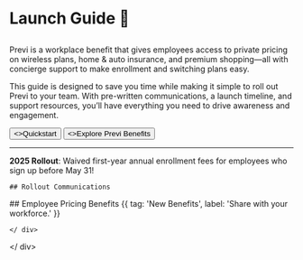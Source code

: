 
<ValidateCode />
<div className="relative">

<div className="relative min-h-screen">

#  Launch Guide 🚀
## <CompanyName />
Previ is a workplace benefit that gives employees access to private pricing on wireless plans, home & auto insurance, and premium shopping—all with concierge support to make enrollment and switching plans easy.

This guide is designed to save you time while making it simple to roll out Previ to your team. With pre-written communications, a launch timeline, and support resources, you’ll have everything you need to drive awareness and engagement.

<div className="not-prose mt-6 mb-16 flex gap-3">
    <Button href="./quickstart" arrow="right">
        <>Quickstart</>
    </Button>
    <Button href="./overview" variant="outline">
        <>Explore Previ Benefits</>
    </Button>
</div>


---

[//]: # (## Quickshare Enrollment Link {{ tag: 'PRIVATE ACCESS', label: 'Share with employees.' }})

[//]: # (<Row>)

[//]: # (    <Col>)

[//]: # (        #### Enrollment URL for *<CompanyName />* Employees:)

[//]: # (        <AccessCodeBox/>)

[//]: # (    </Col>)

[//]: # (    <Col>)

[//]: # (        <AccessQRCode/>)

[//]: # (    </Col>)

[//]: # (</Row>)
[//]: # ()
[//]: # (    <Button href="./flyers" variant="outline">)

[//]: # (        <>Get Printable Flyer</>)

[//]: # (    </Button>)

[//]: # (---)
    <Note> **2025 Rollout**: Waived first-year annual enrollment fees for <CompanyName /> employees who sign up before May 31!</Note>

    ## Rollout Communications
<Rollout />
    ## Employee Pricing Benefits {{ tag: 'New Benefits', label: 'Share with your workforce.' }}
<Benefits />

    </ div>
</ div>
